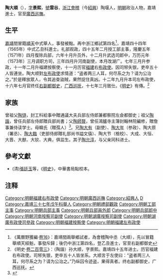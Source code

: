 {{明清人物信息框
| 姓名 = 陶大順
| 原名 =
| 圖片名稱= 
| 圖片大小 =
| 圖片說明 = 
| 最高職務 = 巡撫廣西都察院右副都御史
| 國家 = 大明 
| 爵位 =
| 籍貫 = [[浙江|浙江]][[紹興府|紹興府]][[會稽縣|會稽縣]]
| 族裔 = 
| 字號 = 字景熙，號雲谷
| 諡號 =
| 出生日期 = 嘉靖三年（1524年）八月六日
| 出生地點 = 
| 逝世日期 = 萬曆二十九年（1601年）
| 逝世地點 =
| 墓葬 =
| 配偶 = 配諸氏，封夫人
| 親屬 = （祖父）[[陶諧|陶諧]]；（子）[[陶允淳|陶允淳]]（同科進士）、允端、允嘉
| 出身 =
* 嘉靖三十七年戊午科舉人
* 嘉靖四十四年乙丑科進士出身
| 經歷 =
| 著作 =  
}}
'''陶大順'''（{{bd|1524年||1601年||catIdx=T陶}}），[[表字|字]]'''景熙'''，[[號|號]]'''雲谷'''，[[浙江|浙江]][[會稽|會稽]]（今[[紹興|紹興]]）陶堰人，[[明朝|明朝]]政治人物，嘉靖進士，官至[[廣西巡撫|廣西巡撫]]。

== 生平 ==
[[嘉靖|嘉靖]]間冒籍[[順天府|順天]]中式舉人，事發被黜。再中浙江鄉試第四名<ref>《萬曆野獲編·[[s:萬曆野獲編/卷16|卷16]]》：嘉靖間兩舉鄉試者，為會稽陶中丞（大順），先以冒籍舉順天經魁，事發斥歸；後仍中浙江第四名，登乙丑進士，官至右副都御史</ref>，嘉靖四十四年（1565年）中式乙丑科進士。礼部观政，四十五年二月授工部主事，隆慶五年（1571年）四月復除兵部，六年十月升员外，十二月升武选司郎中，万历元年（1573年）三月调职方司，三年四月升河南副使，本月改湖广。七年三月升参政，十一年二月升福建按察使，十一月历官[[福建|福建]]右[[布政使|布政使]]。因司帑失银，吏卒五十人皆連坐。陶大顺對[[左布政使|左布政使]]求情道：“盗者两三人耳，何尽系之为？请为公治之。”於是釋放眾人，令其追查盜賊，果然捉住真凶。十二年九月升本司左布政使，十六年七月官终任[[右副都御史|右副都御史]]，[[广西巡抚|广西巡抚]]，十七年三月致仕。《[[明史|明史]]》有傳。<ref>《明史·[[s:明史/卷203|卷二百零三]]》：（陶諧）孙大顺，字景熙。嘉靖四十五年进士。历官福建右布政使。司帑失银，吏卒五十人皆坐系。大顺言于左使曰：“盗者两三人耳，何尽系之为？请为公治之。”乃纵囚令迹盗，果得真者。终右副都御史，广西巡抚。</ref>

==家族==
曾祖父[[陶慥|陶慥]]，封工科給事中贈通議大夫兵部左侍郎兼都察院左僉都御史；祖父[[陶諧|陶諧]]，曾任兵部左侍郎贈兵部尚書；父[[陶師賢|陶師賢]]，曾任鴻臚寺主簿封翰林院編修，贈詹事兼侍读学士。母韓氏（贈孺人）<ref>{{Cite book|title=天一阁藏明代科举录选刊 登科录 点校本|author=龚延明主编|publisher=宁波出版社|year=2016|isbn=978-7-5526-2320-8|location=宁波|pages=|quote=《天一閣藏明代科舉錄選刊.登科錄》之《嘉靖四十四年乙丑科登科錄》}}</ref>。兄[[陶大有|陶大有]]（副使）、[[陶大年|陶大年]]（参政）、陶大原（署丞）、[[陶大臨|陶大臨]]（吏部侍郎贈礼部尚书謚文僖）、陶大节（檢校）、大成、大恒、大晋、大猷、大钦、大典，俱监生。其子[[陶允淳|陶允淳]]，与父亲同科进士。

==參考文獻==
*(清)[[張廷玉|張廷玉]]等，《[[明史|明史]]》，中華書局點校本。

==注释==
{{reflist}}
{{嘉靖四十四年乙丑科殿試金榜}}

{{DEFAULTSORT:Tao陶}}
[[Category:明朝福建右布政使|Category:明朝福建右布政使]]
[[Category:明朝廣西巡撫|Category:明朝廣西巡撫]]
[[Category:紹興人|Category:紹興人]]
[[Category:會稽陶氏|D]]
[[Category:嘉靖三十七年戊午科舉人|Category:嘉靖三十七年戊午科舉人]]
[[Category:明朝禮部觀政|Category:明朝禮部觀政]]
[[Category:明朝工部主事|Category:明朝工部主事]]
[[Category:明朝兵部主事|Category:明朝兵部主事]]
[[Category:明朝兵部員外郎|Category:明朝兵部員外郎]]
[[Category:明朝兵部郎中|Category:明朝兵部郎中]]
[[Category:明朝河南按察司副使|Category:明朝河南按察司副使]]
[[Category:明朝湖廣按察司副使|Category:明朝湖廣按察司副使]]
[[Category:明朝湖廣布政使司參政|Category:明朝湖廣布政使司參政]]
[[Category:明朝福建按察使|Category:明朝福建按察使]]
[[Category:明朝福建左布政使|Category:明朝福建左布政使]]
